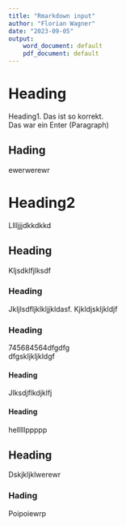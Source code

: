 ```yaml
---
title: "Rmarkdown input"
author: "Florian Wagner"
date: "2023-09-05"
output:
    word_document: default
    pdf_document: default
---
```


# Heading
Heading1. Das ist so korrekt.  \
Das war ein Enter (Paragraph)  \

## Hading
ewerwerewr  \

# Heading2
Lllljjjdkkdkkd  \

## Heading
Kljsdklfjlksdf  \

### Heading
Jkljlsdfljklkljjkldasf. Kjkldjskljkldjf  \

### Heading
745684564dfgdfg  \
dfgskljkljkldgf  \

#### Heading
Jlksdjflkdjklfj  \

#### Heading
helllllppppp  \

## Heading
Dskjkljklwerewr  \

### Hading
Poipoiewrp
